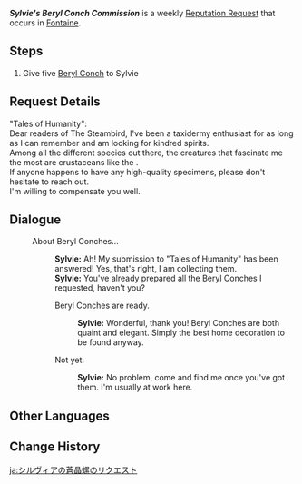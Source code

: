 {{Quest Infobox
|id            = 74653
|image         = Sylvie Icon.png
|type          = World
|group         = Request
|startLocation = [[Court of Fontaine]], [[Fontaine]]
|region        = Fontaine
|area          = Court of Fontaine Region
|subarea       = Court of Fontaine
|poi           = Court of Fontaine: Court Region Waterway Hub
|characters    = Sylvie; Traveler
|rewards       = Mora*20,000
|rep           = Fontaine
}}
'''''Sylvie's Beryl Conch Commission''''' is a weekly [[Reputation Request]] that occurs in [[Fontaine]].

==Steps==
# Give five [[Beryl Conch]] to Sylvie

==Request Details==
"Tales of Humanity":<br>
Dear readers of The Steambird, I've been a taxidermy enthusiast for as long as I can remember and am looking for kindred spirits.<br>
Among all the different species out there, the creatures that fascinate me the most are crustaceans like the {{color|buzzword|Beryl Conch}}.<br>
If anyone happens to have any high-quality specimens, please don't hesitate to reach out.<br>
I'm willing to compensate you well.

==Dialogue==
{{Quest Description|Sylvie requires 5 Beryl Conches.}}
{{Dialogue Start}}
:{{DIcon|Quest}} About Beryl Conches...
::'''Sylvie:''' Ah! My submission to "Tales of Humanity" has been answered! Yes, that's right, I am collecting them.
::'''Sylvie:''' You've already prepared all the Beryl Conches I requested, haven't you?
::{{DIcon|Quest}} Beryl Conches are ready.
:::'''Sylvie:''' Wonderful, thank you! Beryl Conches are both quaint and elegant. Simply the best home decoration to be found anyway.
::{{DIcon}} Not yet.
:::'''Sylvie:''' No problem, come and find me once you've got them. I'm usually at work here.
{{Dialogue End}}

==Other Languages==
{{Other Languages|default_hidden=1
|en      = Sylvie's Beryl Conch Commission
|zhs     = 希尔维娅的苍晶螺需求
|zhs_rm  = 
|zht     = 希爾維婭的蒼晶螺需求
|zht_rm  = 
|zh_tl   = 
|ja      = シルヴィアの蒼晶螺のリクエスト
|ja_rm   = Shiruvia no Soushou-ra no Rikuesuto{{Assumed}}
|ja_tl   = 
|ko      = 실비의 푸른 수정 소라 의뢰
|ko_rm   = 
|ko_tl   = 
|es      = Caracolas azurescentes para Sylvie
|es_tl   = 
|fr      = Des conques pour Sylvie
|fr_tl   = 
|ru      = Берилловые ракушки для Сильви
|ru_tl   = 
|th      = คำขอ Beryl Conch ของ Sylvie
|th_rm   = 
|th_tl   = 
|vi      = Yêu Cầu Về Ốc Beryl Của Sylvie
|vi_tl   = 
|de      = Sylvies Bitte um Beryllmuscheln
|de_tl   = 
|id      = Permintaan Beryl Conch Sylvie
|id_tl   = 
|pt      = Comissão de Concha de Cristal Azul de Sylvie
|pt_tl   = 
|tr      = Sylvie'nin Beril Kabuk Görevi
|tr_tl   = 
|it      = Conchiglie di Béryl per Sylvie
|it_tl   = 
}}

==Change History==
{{Change History|4.0}}

[[ja:シルヴィアの蒼晶螺のリクエスト]]